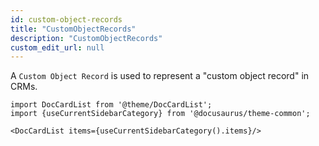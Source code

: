```yaml
---
id: custom-object-records
title: "CustomObjectRecords"
description: "CustomObjectRecords"
custom_edit_url: null
---
```




A `Custom Object Record` is used to represent a "custom object record" in CRMs.



```mdx-code-block
import DocCardList from '@theme/DocCardList';
import {useCurrentSidebarCategory} from '@docusaurus/theme-common';

<DocCardList items={useCurrentSidebarCategory().items}/>
```
      